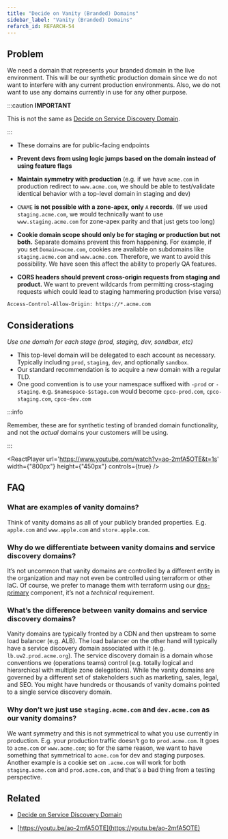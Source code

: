 ```yaml
---
title: "Decide on Vanity (Branded) Domains"
sidebar_label: "Vanity (Branded) Domains"
refarch_id: REFARCH-54
---
```


## Problem

We need a domain that represents your branded domain in the live environment. This will be our synthetic production
domain since we do not want to interfere with any current production environments. Also, we do not want to use any
domains currently in use for any other purpose.

:::caution **IMPORTANT**

This is not the same as
[Decide on Service Discovery Domain](/learn/network/design-decisions/decide-on-service-discovery-domain).

:::

- These domains are for public-facing endpoints

- **Prevent devs from using logic jumps based on the domain instead of using feature flags**

- **Maintain symmetry with production** (e.g. if we have `acme.com` in production redirect to `www.acme.com`, we should
  be able to test/validate identical behavior with a top-level domain in staging and dev)

- `CNAME` **is not possible with a zone-apex, only** `A` **records**. (If we used `staging.acme.com`, we would
  technically want to use `www.staging.acme.com` for zone-apex parity and that just gets too long)

- **Cookie domain scope should only be for staging or production but not both.** Separate domains prevent this from
  happening. For example, if you set `Domain=acme.com`, cookies are available on subdomains like `staging.acme.com` and
  `www.acme.com`. Therefore, we want to avoid this possibility. We have seen this affect the ability to properly QA
  features.

- **CORS headers should prevent cross-origin requests from staging and product.** We want to prevent wildcards from
  permitting cross-staging requests which could lead to staging hammering production (vise versa)

```
Access-Control-Allow-Origin: https://*.acme.com
```

## Considerations

_Use one domain for each stage (prod, staging, dev, sandbox, etc)_

- This top-level domain will be delegated to each account as necessary. Typically including `prod`, `staging`, `dev`,
  and optionally `sandbox`.
- Our standard recommendation is to acquire a new domain with a regular TLD.
- One good convention is to use your namespace suffixed with `-prod` or `-staging`. e.g. `$namespace-$stage.com` would
  become `cpco-prod.com`, `cpco-staging.com`, `cpco-dev.com`

:::info

Remember, these are for synthetic testing of branded domain functionality, and not the _actual_ domains your customers
will be using.

:::

<ReactPlayer url='https://www.youtube.com/watch?v=ao-2mfA5OTE&t=1s' width={"800px"} height={"450px"} controls={true} />

## FAQ

### What are examples of vanity domains?

Think of vanity domains as all of your publicly branded properties. E.g. `apple.com` and `www.apple.com` and
`store.apple.com`.

### Why do we differentiate between vanity domains and service discovery domains?

It’s not uncommon that vanity domains are controlled by a different entity in the organization and may not even be
controlled using terraform or other IaC. Of course, we prefer to manage them with terraform using our
[dns-primary](/components/library/aws/dns-primary/) component, it’s not a _technical_ requirement.

### What’s the difference between vanity domains and service discovery domains?

Vanity domains are typically fronted by a CDN and then upstream to some load balancer (e.g. ALB). The load balancer on
the other hand will typically have a service discovery domain associated with it (e.g. `lb.uw2.prod.acme.org`). The
service discovery domain is a domain whose conventions we (operations teams) control (e.g. totally logical and
hierarchical with multiple zone delegations). While the vanity domains are governed by a different set of stakeholders
such as marketing, sales, legal, and SEO. You might have hundreds or thousands of vanity domains pointed to a single
service discovery domain.

### Why don’t we just use `staging.acme.com` and `dev.acme.com` as our vanity domains?

We want symmetry and this is not symmetrical to what you use currently in production. E.g. your production traffic
doesn’t go to `prod.acme.com`. It goes to `acme.com` or `www.acme.com`; so for the same reason, we want to have
something that symmetrical to `acme.com` for dev and staging purposes. Another example is a cookie set on `.acme.com`
will work for both `staging.acme.com` and `prod.acme.com`, and that's a bad thing from a testing perspective.

## Related

- [Decide on Service Discovery Domain](/learn/network/design-decisions/decide-on-service-discovery-domain)

- [https://youtu.be/ao-2mfA5OTE](https://youtu.be/ao-2mfA5OTE)
